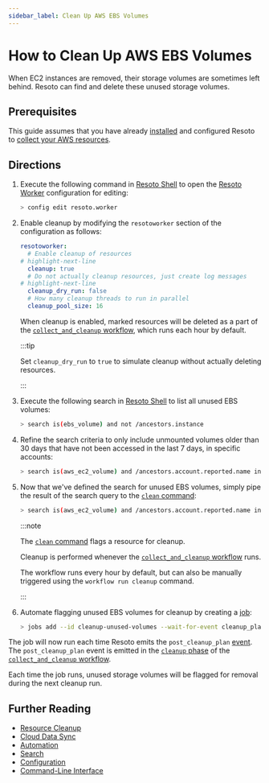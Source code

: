 ```yaml
---
sidebar_label: Clean Up AWS EBS Volumes
---
```


# How to Clean Up AWS EBS Volumes

When EC2 instances are removed, their storage volumes are sometimes left behind. Resoto can find and delete these unused storage volumes.

## Prerequisites

This guide assumes that you have already [installed](../../getting-started/install-resoto/index.mdx) and configured Resoto to [collect your AWS resources](../../how-to-guides/data-sources/collect-aws-resource-data.mdx).

## Directions

1. Execute the following command in [Resoto Shell](../../reference/components/shell.mdx) to open the [Resoto Worker](../../reference/components/worker.mdx) configuration for editing:

   ```bash
   > config edit resoto.worker
   ```

2. Enable cleanup by modifying the `resotoworker` section of the configuration as follows:

   ```yaml
   resotoworker:
     # Enable cleanup of resources
   # highlight-next-line
     cleanup: true
     # Do not actually cleanup resources, just create log messages
   # highlight-next-line
     cleanup_dry_run: false
     # How many cleanup threads to run in parallel
     cleanup_pool_size: 16
   ```

   When cleanup is enabled, marked resources will be deleted as a part of the [`collect_and_cleanup` workflow](../../reference/workflows/index.mdx#collect_and_cleanup-workflow), which runs each hour by default.

   :::tip

   Set `cleanup_dry_run` to `true` to simulate cleanup without actually deleting resources.

   :::

3. Execute the following search in [Resoto Shell](../../reference/components/shell.mdx) to list all unused EBS volumes:

   ```bash
   > search is(ebs_volume) and not /ancestors.instance
   ```

4. Refine the search criteria to only include unmounted volumes older than 30 days that have not been accessed in the last 7 days, in specific accounts:

   ```bash
   > search is(aws_ec2_volume) and /ancestors.account.reported.name in [eng-jenkins,eng-development] and volume_status = available and age > 30d and last_access > 7d
   ```

5. Now that we've defined the search for unused EBS volumes, simply pipe the result of the search query to the [`clean` command](../../reference/cli/action-commands/clean.mdx):

   ```bash
   > search is(aws_ec2_volume) and /ancestors.account.reported.name in [eng-jenkins,eng-development] and volume_status = available and age > 30d and last_access > 7d | clean
   ```

   :::note

   The [`clean` command](../../reference/cli/action-commands/clean.mdx) flags a resource for cleanup.

   Cleanup is performed whenever the [`collect_and_cleanup` workflow](../../reference/workflows/index.mdx#collect_and_cleanup-workflow) runs.

   The workflow runs every hour by default, but can also be manually triggered using the `workflow run cleanup` command.

   :::

6. Automate flagging unused EBS volumes for cleanup by creating a [job](../../concepts/automation/index.mdx#jobs):

   ```bash
   > jobs add --id cleanup-unused-volumes --wait-for-event cleanup_plan 'search is(aws_ec2_volume) and /ancestors.account.reported.name in [eng-jenkins,eng-development] and volume_status = available and age > 30d and last_access > 7d | clean'
   ```

The job will now run each time Resoto emits the `post_cleanup_plan` [event](../../reference/events/index.mdx). The `post_cleanup_plan` event is emitted in the [`cleanup` phase](../../reference/workflows/index.mdx#cleanup) of the [`collect_and_cleanup` workflow](../../reference/workflows/index.mdx#collect_and_cleanup-workflow).

Each time the job runs, unused storage volumes will be flagged for removal during the next cleanup run.

## Further Reading

- [Resource Cleanup](../../concepts/resource-management/cleanup.mdx)
- [Cloud Data Sync](../../concepts/cloud-data-sync/index.mdx)
- [Automation](../../concepts/automation/index.mdx)
- [Search](../../reference/search/index.mdx)
- [Configuration](../../reference/configuration/index.mdx)
- [Command-Line Interface](../../reference/cli/index.mdx)
